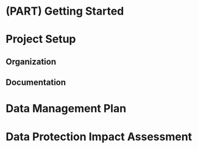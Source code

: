 # (PART) Getting Started {-}

# Project Setup {-}

## Organization {-}

## Documentation {-}

# Data Management Plan {-}

# Data Protection Impact Assessment {-} 



